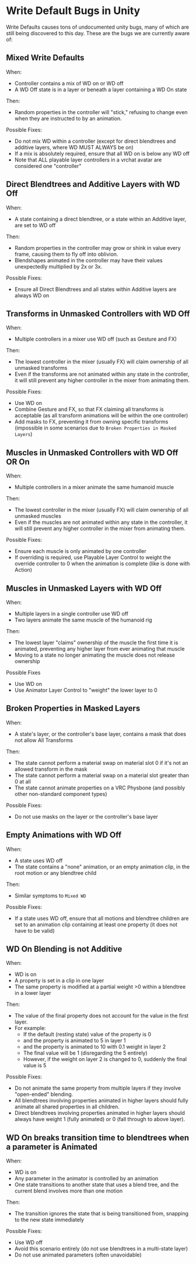 # Write Default Bugs in Unity

Write Defaults causes tons of undocumented unity bugs, many of which are still being discovered to this day. These
are the bugs we are currently aware of:

## Mixed Write Defaults

When:
* Controller contains a mix of WD on or WD off
* A WD Off state is in a layer or beneath a layer containing a WD On state

Then:
* Random properties in the controller will "stick," refusing to change even when they are instructed to by an animation.

Possible Fixes:
* Do not mix WD within a controller (except for direct blendtrees and additive layers, where WD MUST ALWAYS be on)
* If a mix is absolutely required, ensure that all WD on is below any WD off
* Note that ALL playable layer controllers in a vrchat avatar are considered one "controller"

## Direct Blendtrees and Additive Layers with WD Off

When:
* A state containing a direct blendtree, or a state within an Additive layer, are set to WD off

Then:
* Random properties in the controller may grow or shink in value every frame, causing them to fly off into oblivion.
* Blendshapes animated in the controller may have their values unexpectedly multiplied by 2x or 3x.

Possible Fixes:
* Ensure all Direct Blendtrees and all states within Additive layers are always WD on

## Transforms in Unmasked Controllers with WD Off

When:
* Multiple controllers in a mixer use WD off (such as Gesture and FX)

Then:
* The lowest controller in the mixer (usually FX) will claim ownership of all unmasked transforms
* Even if the transforms are not animated within any state in the controller, it will still prevent any higher controller in the mixer from animating them.

Possible Fixes:
* Use WD on
* Combine Gesture and FX, so that FX claiming all transforms is acceptable (as all transform animations will be within the one controller)
* Add masks to FX, preventing it from owning specific transforms (impossible in some scenarios due to `Broken Properties in Masked Layers`)

## Muscles in Unmasked Controllers with WD Off OR On

When:
* Multiple controllers in a mixer animate the same humanoid muscle

Then:
* The lowest controller in the mixer (usually FX) will claim ownership of all unmasked muscles
* Even if the muscles are not animated within any state in the controller, it will still prevent any higher controller in the mixer from animating them.

Possible Fixes:
* Ensure each muscle is only animated by one controller
* If overriding is required, use Playable Layer Control to weight the override controller to 0 when the animation is complete (like is done with Action)

## Muscles in Unmasked Layers with WD Off

When:
* Multiple layers in a single controller use WD off
* Two layers animate the same muscle of the humanoid rig

Then:
* The lowest layer "claims" ownership of the muscle the first time it is animated, preventing any higher layer from ever animating that muscle
* Moving to a state no longer animating the muscle does not release ownership

Possible Fixes
* Use WD on
* Use Animator Layer Control to "weight" the lower layer to 0

## Broken Properties in Masked Layers

When:
* A state's layer, or the controller's base layer, contains a mask that does not allow All Transforms

Then:
* The state cannot perform a material swap on material slot 0 if it's not an allowed transform in the mask
* The state cannot perform a material swap on a material slot greater than 0 at all
* The state cannot animate properties on a VRC Physbone (and possibly other non-standard component types)

Possible Fixes:
* Do not use masks on the layer or the controller's base layer

## Empty Animations with WD Off

When:
* A state uses WD off
* The state contains a "none" animation, or an empty animation clip, in the root motion or any blendtree child

Then:
* Similar symptoms to `Mixed WD`

Possible Fixes:
* If a state uses WD off, ensure that all motions and blendtree children are set to an animation clip containing at least one property (it does not have to be valid)

## WD On Blending is not Additive

When:
* WD is on
* A property is set in a clip in one layer
* The same property is modified at a partial weight >0 within a blendtree in a lower layer

Then:
* The value of the final property does not account for the value in the first layer.
* For example:
  * If the default (resting state) value of the property is 0
  * and the property is animated to 5 in layer 1
  * and the property is animated to 10 with 0.1 weight in layer 2
  * The final value will be 1 (disregarding the 5 entirely)
  * However, if the weight on layer 2 is changed to 0, suddenly the final value is 5

Possible Fixes:
* Do not animate the same property from multiple layers if they involve "open-ended" blending.
* All blendtrees involving properties animated in higher layers should fully animate all shared properties in all children.
* Direct blendtrees involving properties animated in higher layers should always have weight 1 (fully animated) or 0 (fall through to above layer).

## WD On breaks transition time to blendtrees when a parameter is Animated

When:
* WD is on
* Any parameter in the animator is controlled by an animation
* One state transitions to another state that uses a blend tree, and the current blend involves more than one motion

Then:
* The transition ignores the state that is being transitioned from, snapping to the new state immediately

Possible Fixes:
* Use WD off
* Avoid this scenario entirely (do not use blendtrees in a multi-state layer)
* Do not use animated parameters (often unavoidable)
